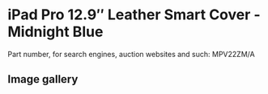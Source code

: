
# iPad Pro 12.9″ Leather Smart Cover - Midnight Blue

Part number, for search engines, auction websites and such: MPV22ZM/A

## Image gallery

<div style={{ width: "768px" }}>
  <GalleryComponent
    images={[
      {
        original: "/everysource/MPV22.webp",
        thumbnail: "/everypreview/MPV22.webp",
      },
      {
        original: "/everysource/MPV22_AV1_GOLD.webp",
        thumbnail: "/everypreview/MPV22_AV1_GOLD.webp",
      },
      {
        original: "/everysource/MPV22_AV1_SILVER.webp",
        thumbnail: "/everypreview/MPV22_AV1_SILVER.webp",
      },
      {
        original: "/everysource/MPV22_AV1_SPACE_GRAY.webp",
        thumbnail: "/everypreview/MPV22_AV1_SPACE_GRAY.webp",
      },
      {
        original: "/everysource/MPV22_AV2.webp",
        thumbnail: "/everypreview/MPV22_AV2.webp",
      },
      {
        original: "/everysource/MPV22_AV3.webp",
        thumbnail: "/everypreview/MPV22_AV3.webp",
      }
    ]}
  />
</div>